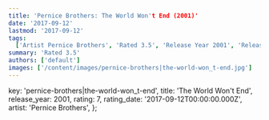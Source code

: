 ```yaml
---
title: 'Pernice Brothers: The World Won't End (2001)'
date: '2017-09-12'
lastmod: '2017-09-12'
tags:
  ['Artist Pernice Brothers', 'Rated 3.5', 'Release Year 2001', 'Release Decade 2000']
summary: 'Rated 3.5'
authors: ['default']
images: ['/content/images/pernice-brothers|the-world-won_t-end.jpg']
---
```


  key: 'pernice-brothers|the-world-won_t-end',
  title: 'The World Won't End',
  release_year: 2001,
  rating: 7,
  rating_date: '2017-09-12T00:00:00.000Z',
  artist: 'Pernice Brothers',
};

<MusicRating data={data} />
